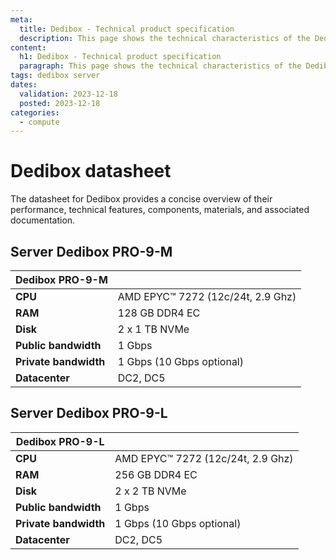 ```yaml
---
meta:
  title: Dedibox - Technical product specification
  description: This page shows the technical characteristics of the Dedibox offer.
content:
  h1: Dedibox - Technical product specification
  paragraph: This page shows the technical characteristics of the Dedibox offer.
tags: dedibox server
dates:
  validation: 2023-12-18
  posted: 2023-12-18
categories:
  - compute
---
```


# Dedibox datasheet
The datasheet for Dedibox provides a concise overview of their performance, technical features, components, materials, and associated documentation.
<Concept>

## Server Dedibox PRO-9-M

| Dedibox PRO-9-M       |                                   |
|-----------------------|-----------------------------------|
| **CPU**               | AMD EPYC™ 7272 (12c/24t, 2.9 Ghz) |
| **RAM**               | 128 GB DDR4 EC                    |
| **Disk**              | 2 x 1 TB NVMe                     |
| **Public bandwidth**  | 1 Gbps                            |
| **Private bandwidth** | 1 Gbps (10 Gbps optional)         |
| **Datacenter**        | DC2, DC5                          |

</Concept>

<Concept>

## Server Dedibox PRO-9-L

| Dedibox PRO-9-L       |                                   |
|-----------------------|-----------------------------------|
| **CPU**               | AMD EPYC™ 7272 (12c/24t, 2.9 Ghz) |
| **RAM**               | 256 GB DDR4 EC                    |
| **Disk**              | 2 x 2 TB NVMe                     |
| **Public bandwidth**  | 1 Gbps                            |
| **Private bandwidth** | 1 Gbps (10 Gbps optional)         |
| **Datacenter**        | DC2, DC5                          |

</Concept>